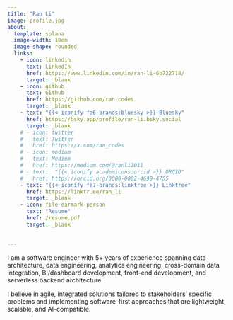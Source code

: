 ```yaml
---
title: "Ran Li"
image: profile.jpg
about:
  template: solana
  image-width: 10em
  image-shape: rounded
  links:
    - icon: linkedin
      text: LinkedIn
      href: https://www.linkedin.com/in/ran-li-6b722718/
      target: _blank
    - icon: github
      text: Github
      href: https://github.com/ran-codes
      target: _blank
    - text: "{{< iconify fa6-brands:bluesky >}} Bluesky"
      href: https://bsky.app/profile/ran-li.bsky.social
      target: _blank
    # - icon: twitter
    #   text: Twitter
    #   href: https://x.com/ran_codes
    # - icon: medium
    #   text: Medium
    #   href: https://medium.com/@ranli2011
    # - text:  "{{< iconify academicons:orcid >}} ORCID"
    #   href: https://orcid.org/0000-0002-4699-4755
    - text: "{{< iconify fa7-brands:linktree >}} Linktree"
      href: https://linktr.ee/ran_li
      target: _blank
    - icon: file-earmark-person
      text: "Resume"
      href: /resume.pdf
      target: _blank

      
---
```


I am a software engineer with 5+ years of experience spanning data architecture, data engineering, analytics engineering, cross-domain data integration, BI/dashboard development, front-end development, and serverless backend architecture.

I believe in agile, integrated solutions tailored to stakeholders' specific problems and implementing software-first approaches that are lightweight, scalable, and AI-compatible.